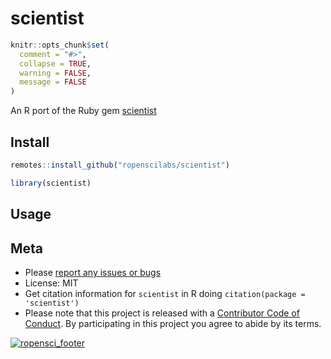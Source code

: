 scientist
=========

```r
knitr::opts_chunk$set(
  comment = "#>",
  collapse = TRUE,
  warning = FALSE,
  message = FALSE
)
```

An R port of the Ruby gem [scientist](https://github.com/github/scientist)

## Install

```r
remotes::install_github("ropenscilabs/scientist")
```

```r
library(scientist)
```

## Usage


## Meta

* Please [report any issues or bugs](https://github.com/ropensci/scientist/issues)
* License: MIT
* Get citation information for `scientist` in R doing `citation(package = 'scientist')`
* Please note that this project is released with a [Contributor Code of Conduct](CODE_OF_CONDUCT.md). By participating in this project you agree to abide by its terms.

[![ropensci_footer](https://ropensci.org/public_images/github_footer.png)](https://ropensci.org)
